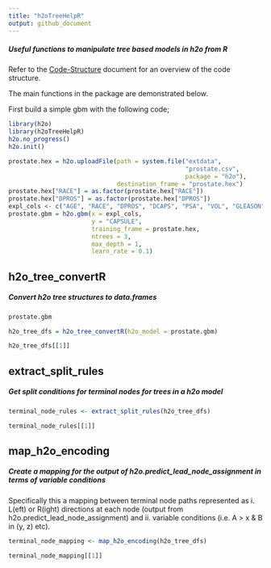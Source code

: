 ```yaml
---
title: "h2oTreeHelpR"
output: github_document
---
```


##### Useful functions to manipulate tree based models in h2o from R 

Refer to the [Code-Structure](https://github.com/richardangell/h2oTreeHelpR/blob/master/Code-Structure.md) document for an overview of the code structure. <br>

The main functions in the package are demonstrated below. <br>

First build a simple gbm with the following code; <br>

```r
library(h2o)
library(h2oTreeHelpR)
h2o.no_progress()
h2o.init()
```

```r
prostate.hex = h2o.uploadFile(path = system.file("extdata",
                                                 "prostate.csv",
                                                 package = "h2o"),
                              destination_frame = "prostate.hex")
prostate.hex["RACE"] = as.factor(prostate.hex["RACE"])
prostate.hex["DPROS"] = as.factor(prostate.hex["DPROS"])
expl_cols <- c("AGE", "RACE", "DPROS", "DCAPS", "PSA", "VOL", "GLEASON")
prostate.gbm = h2o.gbm(x = expl_cols,
                       y = "CAPSULE",
                       training_frame = prostate.hex,
                       ntrees = 3,
                       max_depth = 1,
                       learn_rate = 0.1)
```

## h2o_tree_convertR

##### Convert h2o tree structures to data.frames

```r
prostate.gbm
```

```r
h2o_tree_dfs = h2o_tree_convertR(h2o_model = prostate.gbm)
```

```r
h2o_tree_dfs[[1]]
```

## extract_split_rules

##### Get split conditions for terminal nodes for trees in a h2o model

```r
terminal_node_rules <- extract_split_rules(h2o_tree_dfs)
```

```r
terminal_node_rules[[1]]
```

## map_h2o_encoding

##### Create a mapping for the output of h2o.predict_lead_node_assignment in terms of variable conditions

Specifically this a mapping between terminal node paths represented as i. L(eft) or R(ight) directions at each node (output from h2o.predict_lead_node_assignment) and ii. variable conditions (i.e. A > x & B in (y, z) etc).

```r
terminal_node_mapping <- map_h2o_encoding(h2o_tree_dfs)
```

```r
terminal_node_mapping[[1]]
```


